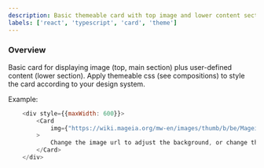```yaml
---
description: Basic themeable card with top image and lower content section
labels: ['react', 'typescript', 'card', 'theme']
---
```


### Overview

Basic card for displaying image (top, main section) plus user-defined content (lower section). 
Apply themeable css (see compositions) to style the card according to your design system.

Example:

```js live
    <div style={{maxWidth: 600}}>
        <Card 
            img={"https://wiki.mageia.org/mw-en/images/thumb/b/be/Mageia-7-Default-1920x1200.png/600px-Mageia-7-Default-1920x1200.png"}
        >
            Change the image url to adjust the background, or change the styles (from @dell/design.styles.dds-css) to adjust how it looks
        </Card>
    </div>


















```
